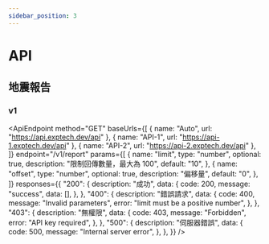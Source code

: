 ```yaml
---
sidebar_position: 3
---
```



# API

## 地震報告

### v1

<ApiEndpoint
  method="GET"
  baseUrls={[
    { name: "Auto", url: "https://api.exptech.dev/api" },
    { name: "API-1", url: "https://api-1.exptech.dev/api" },
    { name: "API-2", url: "https://api-2.exptech.dev/api" },
  ]}
  endpoint="/v1/report"
  params={[
    {
      name: "limit",
      type: "number",
      optional: true,
      description: "限制回傳數量，最大為 100",
      default: "10",
    },
    {
      name: "offset",
      type: "number",
      optional: true,
      description: "偏移量",
      default: "0",
    },
  ]}
  responses={{
    "200": {
      description: "成功",
      data: {
        code: 200,
        message: "success",
        data: [],
      },
    },
    "400": {
      description: "錯誤請求",
      data: {
        code: 400,
        message: "Invalid parameters",
        error: "limit must be a positive number",
      },
    },
    "403": {
      description: "無權限",
      data: {
        code: 403,
        message: "Forbidden",
        error: "API key required",
      },
    },
    "500": {
      description: "伺服器錯誤",
      data: {
        code: 500,
        message: "Internal server error",
      },
    },
  }}
/>
